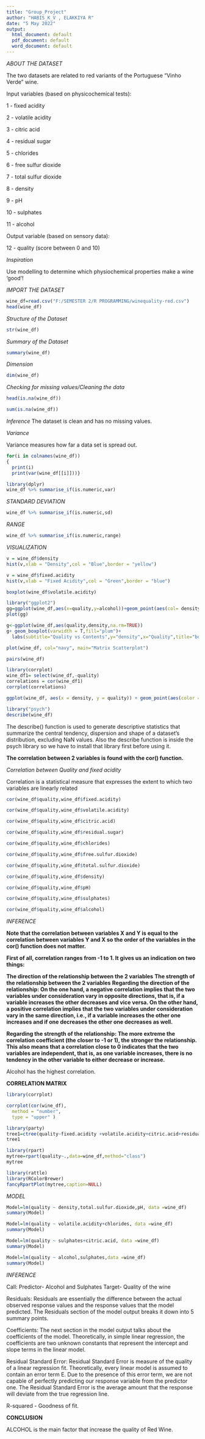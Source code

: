 ---
title: "Group_Project"
author: "HABIS_K_V , ELAKKIYA R"
date: "5 May 2022"
output:
  html_document: default
  pdf_document: default
  word_document: default
---

*ABOUT THE DATASET*

The two datasets are related to red variants of the Portuguese "Vinho Verde" wine.

Input variables (based on physicochemical tests):

1 - fixed acidity

2 - volatile acidity

3 - citric acid

4 - residual sugar

5 - chlorides

6 - free sulfur dioxide

7 - total sulfur dioxide

8 - density

9 - pH

10 - sulphates

11 - alcohol

Output variable (based on sensory data):

12 - quality (score between 0 and 10)


*Inspiration*

Use modelling to determine which physiochemical properties make a wine 'good'!



*IMPORT THE DATASET*
```{r}
wine_df=read.csv("F:/SEMESTER 2/R PROGRAMMING/winequality-red.csv")
head(wine_df)
```


*Structure of the Dataset*

```{r}
str(wine_df)
```



*Summary of the Dataset*

```{r}
summary(wine_df)
```


*Dimension*

```{r}
dim(wine_df)
```


*Checking for missing values/Cleaning the data*

```{r}
head(is.na(wine_df))
```

```{r}
sum(is.na(wine_df))
```

*Inference*
The dataset is clean and has no missing values.


*Variance*

Variance measures how far a data set is spread out.


```{r}
for(i in colnames(wine_df))
{
  print(i)
  print(var(wine_df[[i]]))}

```





```{r}
library(dplyr)
wine_df %>% summarise_if(is.numeric,var)
```


*STANDARD DEVIATION*


```{r}
wine_df %>% summarise_if(is.numeric,sd)
```


*RANGE*


```{r}
wine_df %>% summarise_if(is.numeric,range)
```

*VISUALIZATION*

```{r}
v = wine_df$density
hist(v,xlab = "Density",col = "Blue",border = "yellow")

```
```{r}
v = wine_df$fixed.acidity
hist(v,xlab = "Fixed Acidity",col = "Green",border = "blue")

```


```{r}
boxplot(wine_df$volatile.acidity)
```

```{r}
library("ggplot2")
gg=ggplot(wine_df,aes(x=quality,y=alcohol))+geom_point(aes(col= density))+geom_smooth(method="loess",se=F)+labs(subtitle = "Quality Vs Alcohol",y="alcohol",x="quality",title="Scatterplot",caption = "Source: Wine_prediction")
plot(gg)
```


```{r}
g<-ggplot(wine_df,aes(quality,density,na.rm=TRUE)) 
g+ geom_boxplot(varwidth = T,fill="plum")+
  labs(subtitle="Quality vs Contents",y="density",x="Quality",title="boxplot",caption="Source:Wine_prediction")
```

```{r}
plot(wine_df, col="navy", main="Matrix Scatterplot")

```

```{r}
pairs(wine_df)
```

```{r}
library(corrplot)
wine_df1= select(wine_df,-quality)
correlations = cor(wine_df1)
corrplot(correlations)
```

```{r}
ggplot(wine_df, aes(x = density, y = quality)) + geom_point(aes(color = pH))
```

```{r}
library("psych")
describe(wine_df)
```


The describe() function is used to generate descriptive statistics that summarize the central tendency, dispersion and shape of a dataset's distribution, excluding NaN values.
Also the describe function is inside the psych library so we have to install that library first before using it.

**The correlation between 2 variables is found with the cor() function.**


*Correlation between Quality and fixed acidity*

Correlation is a statistical measure that expresses the extent to which two variables are linearly related 


```{r}
cor(wine_df$quality,wine_df$fixed.acidity)
```

```{r}
cor(wine_df$quality,wine_df$volatile.acidity)
```

```{r}
cor(wine_df$quality,wine_df$citric.acid)
```

```{r}
cor(wine_df$quality,wine_df$residual.sugar)
```

```{r}
cor(wine_df$quality,wine_df$chlorides)
```

```{r}
cor(wine_df$quality,wine_df$free.sulfur.dioxide)
```

```{r}
cor(wine_df$quality,wine_df$total.sulfur.dioxide)
```

```{r}
cor(wine_df$quality,wine_df$density)
```

```{r}
cor(wine_df$quality,wine_df$pH)
```
```{r}
cor(wine_df$quality,wine_df$sulphates)
```
```{r}
cor(wine_df$quality,wine_df$alcohol)
```


*INFERENCE*

**Note that the correlation between variables X and Y is equal to the correlation between variables Y and X so the order of the variables in the cor() function does not matter.**

**First of all, correlation ranges from -1 to 1. It gives us an indication on two things:**

**The direction of the relationship between the 2 variables**
**The strength of the relationship between the 2 variables**
**Regarding the direction of the relationship: On the one hand, a negative correlation implies that the two variables under consideration vary in opposite directions, that is, if a variable increases the other decreases and vice versa. On the other hand, a positive correlation implies that the two variables under consideration vary in the same direction, i.e., if a variable increases the other one increases and if one decreases the other one decreases as well.**

**Regarding the strength of the relationship: The more extreme the correlation coefficient (the closer to -1 or 1), the stronger the relationship. This also means that a correlation close to 0 indicates that the two variables are independent, that is, as one variable increases, there is no tendency in the other variable to either decrease or increase.**

Alcohol has the highest correlation.


**CORRELATION MATRIX**

```{r}
library(corrplot)

corrplot(cor(wine_df),
  method = "number",
  type = "upper" )
```

```{r}
library(party)
tree1=ctree(quality~fixed.acidity +volatile.acidity+citric.acid+residual.sugar+chlorides +free.sulfur.dioxide+total.sulfur.dioxide+density +pH+sulphates+alcohol,data=wine_df) #~target variable,predicting 
tree1
```

```{r}
library(rpart)
mytree=rpart(quality~.,data=wine_df,method="class")
mytree
```

```{r}
library(rattle)
library(RColorBrewer)
fancyRpartPlot(mytree,caption=NULL)
```


*MODEL*


```{r}
Model=lm(quality ~ density,total.sulfur.dioxide,pH, data =wine_df)
summary(Model)
```

```{r}
Model=lm(quality ~ volatile.acidity+chlorides, data =wine_df)
summary(Model)
```

```{r}
Model=lm(quality ~ sulphates+citric.acid, data =wine_df)
summary(Model)
```
```{r}
Model=lm(quality ~ alcohol,sulphates,data =wine_df)
summary(Model)
```

*INFERENCE*

Call: Predictor- Alcohol and Sulphates
      Target- Quality of the wine
      
Residuals: Residuals are essentially the difference between the actual observed response values and the response
           values that the model predicted. The Residuals section of the model output breaks it down into 5 summary              points.
           
           
Coefficients: The next section in the model output talks about the coefficients of the model. Theoretically, in simple               linear regression, the coefficients are two unknown constants that represent the intercept and slope                  terms in the linear model.


Residual Standard Error: Residual Standard Error is measure of the quality of a linear regression fit. Theoretically,                          every linear model is assumed to contain an error term E. Due to the presence of this error                           term, we are not capable of perfectly predicting our response variable from the predictor                             one. The Residual Standard Error is the average amount that the response will deviate from                            the true regression line.

R-squared - Goodness of fit.


**CONCLUSION**

 ALCOHOL is the main factor that increase the quality of Red Wine.
 
